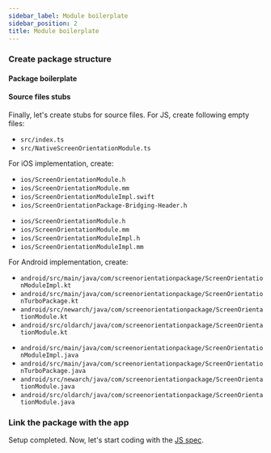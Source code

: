```yaml
---
sidebar_label: Module boilerplate
sidebar_position: 2
title: Module boilerplate
---
```




### Create package structure

#### Package boilerplate

<PackageStructureBoilerplate
  isFabricComponent={false}
  packageName="screen-orientation-package"
  packageNameUpperCamelCase="ScreenOrientationPackage"
  packageNameLowercase="screenorientationpackage"
  packageNameUpperCase="SCREEN_ORIENTATION_PACKAGE"
/>

#### Source files stubs

Finally, let's create stubs for source files. For JS, create following empty files:

- `src/index.ts`
- `src/NativeScreenOrientationModule.ts`

For iOS implementation, create:

<Tabs groupId="ios_lang">
<TabItem value="swift" label="ObjC++ & Swift">

- `ios/ScreenOrientationModule.h`
- `ios/ScreenOrientationModule.mm`
- `ios/ScreenOrientationModuleImpl.swift`
- `ios/ScreenOrientationPackage-Bridging-Header.h`

</TabItem>
<TabItem value="objc" label="ObjC++ only">

- `ios/ScreenOrientationModule.h`
- `ios/ScreenOrientationModule.mm`
- `ios/ScreenOrientationModuleImpl.h`
- `ios/ScreenOrientationModuleImpl.mm`

</TabItem>
</Tabs>

For Android implementation, create:

<Tabs groupId="android_lang">
<TabItem value="kotlin" label="Kotlin">

- `android/src/main/java/com/screenorientationpackage/ScreenOrientationModuleImpl.kt`
- `android/src/main/java/com/screenorientationpackage/ScreenOrientationTurboPackage.kt`
- `android/src/newarch/java/com/screenorientationpackage/ScreenOrientationModule.kt`
- `android/src/oldarch/java/com/screenorientationpackage/ScreenOrientationModule.kt`

<AndroidTurboPackageBoilerplate
  language="kotlin"
  namespace="screenorientationpackage"
  packageClass="ScreenOrientationTurboPackage"
/>

</TabItem>
<TabItem value="java" label="Java">

- `android/src/main/java/com/screenorientationpackage/ScreenOrientationModuleImpl.java`
- `android/src/main/java/com/screenorientationpackage/ScreenOrientationTurboPackage.java`
- `android/src/newarch/java/com/screenorientationpackage/ScreenOrientationModule.java`
- `android/src/oldarch/java/com/screenorientationpackage/ScreenOrientationModule.java`

<AndroidTurboPackageBoilerplate
  language="java"
  namespace="screenorientationpackage"
  packageClass="ScreenOrientationTurboPackage"
/>

</TabItem>
</Tabs>

### Link the package with the app

<LinkPackage package="screen-orientation-package" />

Setup completed. Now, let's start coding with the [JS spec](./js-spec).
